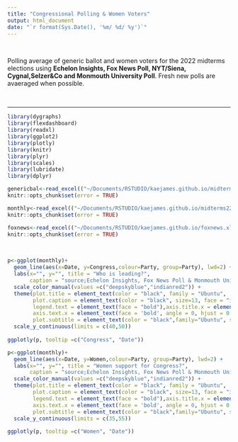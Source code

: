 ```yaml
---
title: "Congressional Polling & Women Voters"
output: html_document
date: "`r format(Sys.Date(), '%m/ %d/ %y')`" 
--- 
```


<br>

Polling average of generic ballot and women voters for the 2022 midterms elections using __Echelon Insights, Fox News Poll, NYT/Siena, Cygnal,Selzer&Co and Monmouth University Poll__. Fresh new polls are avaeraged when possible.

<br>



---------------------------------------------------------


```r
library(dygraphs)
library(flexdashboard)  
library(readxl)
library(ggplot2)
library(plotly)
library(knitr)
library(plyr)
library(scales) 
library(lubridate) 
library(dplyr)
```

```r
genericbal<-read_excel(("~/Documents/RSTUDIO/kaejames.github.io/midterms22.xlsx"), sheet = "daily") 
knitr::opts_chunk$set(error = TRUE)
```
```r
monthly<-read_excel(("~/Documents/RSTUDIO/kaejames.github.io/midterms22.xlsx"), sheet = "month") 
knitr::opts_chunk$set(error = TRUE)
```
```r
foxnews<-read_excel(("~/Documents/RSTUDIO/kaejames.github.io/foxnews.xlsx"), sheet = "Avg") 
knitr::opts_chunk$set(error = TRUE)
```
 
<br> 
 
```r
p<-ggplot(monthly)+
  geom_line(aes(x=Date, y=Congress,colour=Party, group=Party), lwd=2) +
  labs(x="", y="", title = "Who is leading?",
       caption = "source;Echelon Insights, Fox News Poll & Monmouth University")+
  scale_color_manual(values =c("deepskyblue","indianred2")) +
  theme(plot.title = element_text(color = "black", family = "Ubuntu",  size = 17, face="bold", hjust = 0),
        plot.caption = element_text(color = "black", size=13, face = "italic", family = "Ubuntu"),
        legend.text = element_text(face = "bold"),axis.title.x = element_text(family = 'Ubuntu', face = 'bold'),
        axis.text.x = element_text(face = 'bold', angle = 0, hjust = 0.5),axis.text.y = element_text(face = "bold"),
        plot.subtitle = element_text(color = "black",family="Ubuntu", size = 13)) +
  scale_y_continuous(limits = c(40,50))
  
ggplotly(p, tooltip =c("Congress", "Date"))  
``` 

```r
p<-ggplot(monthly)+
  geom_line(aes(x=Date, y=Women,colour=Party, group=Party), lwd=2) +
  labs(x="", y="", title = "Women support for Congress?",
       caption = "source;Echelon Insights, Fox News Poll & Monmouth University")+
  scale_color_manual(values =c("deepskyblue","indianred2")) +
  theme(plot.title = element_text(color = "black", family = "Ubuntu",  size = 17, face="bold", hjust = 0),
        plot.caption = element_text(color = "black", size=13, face = "italic", family = "Ubuntu"),
        legend.text = element_text(face = "bold"),axis.title.x = element_text(family = 'Ubuntu', face = 'bold'),
        axis.text.x = element_text(face = 'bold', angle = 0, hjust = 0.5),axis.text.y = element_text(face = "bold"),
        plot.subtitle = element_text(color = "black",family="Ubuntu", size = 13)) +
  scale_y_continuous(limits = c(35,55))
  
ggplotly(p, tooltip =c("Women", "Date"))  
``` 

